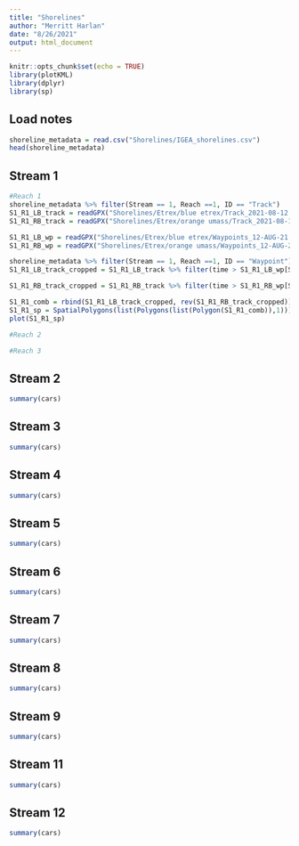 ```yaml
---
title: "Shorelines"
author: "Merritt Harlan"
date: "8/26/2021"
output: html_document
---
```


```r
knitr::opts_chunk$set(echo = TRUE)
library(plotKML)
library(dplyr)
library(sp)
```

## Load notes

```r
shoreline_metadata = read.csv("Shorelines/IGEA_shorelines.csv")
head(shoreline_metadata)
```

## Stream 1

```r
#Reach 1
shoreline_metadata %>% filter(Stream == 1, Reach ==1, ID == "Track")
S1_R1_LB_track = readGPX("Shorelines/Etrex/blue etrex/Track_2021-08-12 151719.gpx")$tracks[[1]][["2021-08-12 15:17:19"]]
S1_R1_RB_track = readGPX("Shorelines/Etrex/orange umass/Track_2021-08-12 151724.gpx")$tracks[[1]][["2021-08-12 15:17:24"]]

S1_R1_LB_wp = readGPX("Shorelines/Etrex/blue etrex/Waypoints_12-AUG-21.gpx")$waypoints
S1_R1_RB_wp = readGPX("Shorelines/Etrex/orange umass/Waypoints_12-AUG-21.gpx")$waypoints

shoreline_metadata %>% filter(Stream == 1, Reach ==1, ID == "Waypoint")
S1_R1_LB_track_cropped = S1_R1_LB_track %>% filter(time > S1_R1_LB_wp[S1_R1_LB_wp$name == "055",4]) %>% filter(time < S1_R1_LB_wp[S1_R1_LB_wp$name == "064",4])

S1_R1_RB_track_cropped = S1_R1_RB_track %>% filter(time > S1_R1_RB_wp[S1_R1_RB_wp$name == "1245",4]) %>% filter(time < S1_R1_RB_wp[S1_R1_RB_wp$name == "1254",4])

S1_R1_comb = rbind(S1_R1_LB_track_cropped, rev(S1_R1_RB_track_cropped))[,c(1,2)]
S1_R1_sp = SpatialPolygons(list(Polygons(list(Polygon(S1_R1_comb)),1)))
plot(S1_R1_sp)

#Reach 2

#Reach 3

```

## Stream 2

```r
summary(cars)
```

## Stream 3

```r
summary(cars)
```

## Stream 4
```r
summary(cars)
```

## Stream 5
```r
summary(cars)
```

## Stream 6
```r
summary(cars)
```

## Stream 7
```r
summary(cars)
```

## Stream 8
```r
summary(cars)
```

## Stream 9
```r
summary(cars)
```

## Stream 11
```r
summary(cars)
```

## Stream 12
```r
summary(cars)
```

